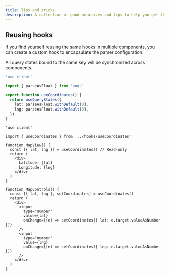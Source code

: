 ```yaml
---
title: Tips and tricks
description: A collection of good practices and tips to help you get the most out of nuqs
---
```


## Reusing hooks

If you find yourself reusing the same hooks in multiple components,
you can create a custom hook to encapsulate the parser configuration.

<Callout title="Tip">
All query states bound to the same key will be synchronized across components.
</Callout>

```ts title="hooks/useCoordinates.ts"
'use client'

import { parseAsFloat } from 'nuqs'

export function useCoordinates() {
  return useQueryStates({
    lat: parseAsFloat.withDefault(0),
    lng: parseAsFloat.withDefault(0),
  })
}
```

```tsx title="components/Map.tsx"
'use client'

import { useCoordinates } from '../hooks/useCoordinates'

function MapView() {
  const [{ lat, lng }] = useCoordinates() // Read-only
  return (
    <div>
      Latitude: {lat}
      Longitude: {lng}
    </div>
  )
}

function MapControls() {
  const [{ lat, lng }, setCoordinates] = useCoordinates()
  return (
    <div>
      <input
        type="number"
        value={lat}
        onChange={(e) => setCoordinates({ lat: e.target.valueAsNumber })}
      />
      <input
        type="number"
        value={lng}
        onChange={(e) => setCoordinates({ lng: e.target.valueAsNumber })}
      />
    </div>
  )
}
```

